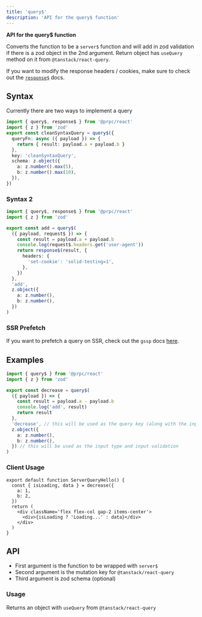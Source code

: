 ```yaml
---
title: 'query$'
description: 'API for the query$ function'
---
```


**API for the query$ function**

Converts the function to be a `server$` function and will add in zod validation if there is a zod object in the 2nd argument. Return object has `useQuery` method on it from `@tanstack/react-query`.

If you want to modify the response headers / cookies, make sure to check out the [`response$`](/reply-with) docs.

## Syntax

Currently there are two ways to implement a query

```ts
import { query$, response$ } from '@prpc/react'
import { z } from 'zod'
export const cleanSyntaxQuery = query$({
  queryFn: async ({ payload }) => {
    return { result: payload.a + payload.b }
  },
  key: 'cleanSyntaxQuery',
  schema: z.object({
    a: z.number().max(5),
    b: z.number().max(10),
  }),
})
```

### Syntax 2

```ts
import { query$, response$ } from '@prpc/react'
import { z } from 'zod'

export const add = query$(
  ({ payload, request$ }) => {
    const result = payload.a + payload.b
    console.log(request$.headers.get('user-agent'))
    return response$(result, {
      headers: {
        'set-cookie': 'solid-testing=1',
      },
    })
  },
  'add',
  z.object({
    a: z.number(),
    b: z.number(),
  })
)
```

### SSR Prefetch

If you want to prefetch a query on SSR, check out the `gssp` docs [here](/next/gssp).

## Examples

```ts
import { query$ } from '@prpc/react'
import { z } from 'zod'

export const decrease = query$(
  ({ payload }) => {
    const result = payload.a - payload.b
    console.log('add', result)
    return result
  },
  'decrease', // this will be used as the query key (along with the input)
  z.object({
    a: z.number(),
    b: z.number(),
  }) // this will be used as the input type and input validation
)
```

### Client Usage

```tsx
export default function ServerQueryHello() {
  const { isLoading, data } = decrease({
    a: 1,
    b: 2,
  })
  return (
    <div className='flex flex-col gap-2 items-center'>
      <div>{isLoading ? 'Loading...' : data}</div>
    </div>
  )
}
```

## API

- First argument is the function to be wrapped with `server$`
- Second argument is the mutation key for `@tanstack/react-query`
- Third argument is zod schema (optional)

### Usage

Returns an object with `useQuery` from `@tanstack/react-query`
